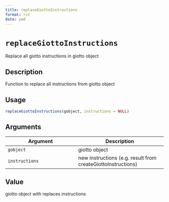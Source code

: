 ```yaml
--- 
title: replaceGiottoInstructions 
format: rst 
date: ymd 
--- 
```

# `replaceGiottoInstructions`

Replace all giotto instructions in giotto object


## Description

Function to replace all instructions from giotto object


## Usage

```r
replaceGiottoInstructions(gobject, instructions = NULL)
```


## Arguments

Argument      |Description
------------- |----------------
`gobject`     |     giotto object
`instructions`     |     new instructions (e.g. result from createGiottoInstructions)


## Value

giotto object with replaces instructions



